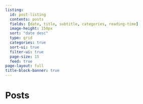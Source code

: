 ```yaml
---
listing:
  id: post-listing
  contents: posts
  fields: [date, title, subtitle, categories, reading-time]
  image-height: 150px
  sort: "date desc"
  type: grid
  categories: true
  sort-ui: true
  filter-ui: true
  page-size: 15
  feed: true
page-layout: full
title-block-banner: true
---
```


# Posts

::: {#post-listing}

:::